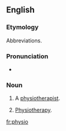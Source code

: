 {{also|physio-}}
==English==

===Etymology===
Abbreviations.

===Pronunciation===
* {{IPA|/ˈfɪzɪəʊ/|lang=en}}

===Noun===
{{en-noun}}

# {{context|colloquial|lang=en}} A [[physiotherapist]].
# {{context|colloquial|uncountable|lang=en}} [[physiotherapy|Physiotherapy]].

[[fr:physio]]